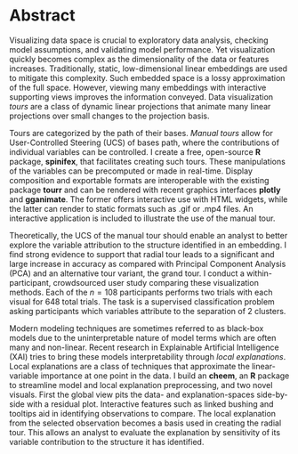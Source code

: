 <!-- Short abstract for MGRO/Bridges: -->
<!--
Data visualization is an important aspect of Exploratory Data Analysis. As the dimensionality of data increases so does the difficulty of visualizing them. Techniques such as principal component analysis (PCA). Traditional linear dimension reduction defines new components which are viewed as discrete pairs. Tours are a class of linear projections animating over continuous changes to the basis. I create an R package facilitating the manual tour and exporting of all tours. Then I prove the radial tour out performs PCA and the grand tour with an $n=108$ within-participant user study. Local explanations of a non-linear model approximate the variable importance within the vicinity of one observation. I create another R package to explore and evaluate the explanation by exploring its variable sensitivity to changes with the radial tour.
-->

# Abstract {-}

Visualizing data space is crucial to exploratory data analysis, checking model assumptions, and validating model performance. Yet visualization quickly becomes complex as the dimensionality of the data or features increases. Traditionally, static, low-dimensional linear embeddings are used to mitigate this complexity. Such embedded space is a lossy approximation of the full space. However, viewing many embeddings with interactive supporting views improves the information conveyed. Data visualization _tours_ are a class of dynamic linear projections that animate many linear projections over small changes to the projection basis.

Tours are categorized by the path of their bases. _Manual tours_ allow for User-Controlled Steering (UCS) of bases path, where the contributions of individual variables can be controlled. I create a free, open-source __R__ package, __spinifex__, that facilitates creating such tours. These manipulations of the variables can be precomputed or made in real-time. Display composition and exportable formats are interoperable with the existing package __tourr__ and can be rendered with recent graphics interfaces __plotly__ and __gganimate__. The former offers interactive use with HTML widgets, while the latter can render to static formats such as .gif or .mp4 files. An interactive application is included to illustrate the use of the manual tour.

Theoretically, the UCS of the manual tour should enable an analyst to better explore the variable attribution to the structure identified in an embedding. I find strong evidence to support that radial tour leads to a significant and large increase in accuracy as compared with Principal Component Analysis (PCA) and an alternative tour variant, the grand tour. I conduct a within-participant, crowdsourced user study comparing these visualization methods. Each of the $n=108$ participants performs two trials with each visual for 648 total trials. The task is a supervised classification problem asking participants which variables attribute to the separation of 2 clusters.

Modern modeling techniques are sometimes referred to as black-box models due to the uninterpretable nature of model terms which are often many and non-linear. Recent research in Explainable Artificial Intelligence (XAI) tries to bring these
models interpretability through  _local explanations_. Local explanations are a class of techniques that approximate the linear-variable importance at one point in the data. I build an __cheem__, an __R__ package to streamline model and local explanation preprocessing, and two novel visuals. First the global view pits the data- and explanation-spaces side-by-side with a residual plot. Interactive features such as linked bushing and tooltips aid in identifying observations to compare. The local explanation from the selected observation becomes a basis used in creating the radial tour. This allows an analyst to evaluate the explanation by sensitivity of its variable contribution to the structure it has identified.

<!-- 
The following line is required to re-set page numbering after preliminary material. Do not remove
-->
\clearpage\pagenumbering{arabic}\setcounter{page}{0}
